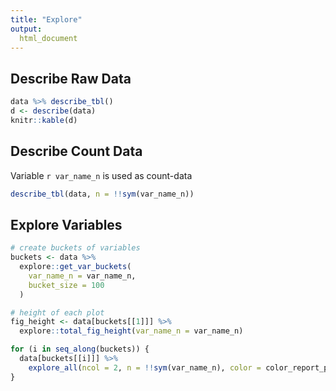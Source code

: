 ```yaml
---
title: "Explore"
output: 
  html_document
---
```


## Describe Raw Data

```r
data %>% describe_tbl()
d <- describe(data)
knitr::kable(d)
```

## Describe Count Data

Variable `r var_name_n` is used as count-data

```r
describe_tbl(data, n = !!sym(var_name_n))
```

## Explore Variables

```r
# create buckets of variables
buckets <- data %>% 
  explore::get_var_buckets(
    var_name_n = var_name_n,
    bucket_size = 100
  )

# height of each plot
fig_height <- data[buckets[[1]]] %>% 
  explore::total_fig_height(var_name_n = var_name_n)

```

```r
for (i in seq_along(buckets)) {
  data[buckets[[i]]] %>% 
    explore_all(ncol = 2, n = !!sym(var_name_n), color = color_report_plot)
}
```
